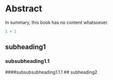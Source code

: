 # Abstract

In summary, this book has no content whatsoever.

```r
1 + 1
```

## subheading1
### subsubheading1.1
####subsubsubheading1.1.1
## subheading2